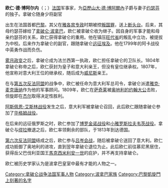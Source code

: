 {{Infobox royalty
| name         = 欧仁·德·博阿尔内<br>Eugène de Beauharnais<br>
| title        = 法国皇子<br/>威尼斯亲王<br/>法兰克福大公
| image        = EugeneBeau.jpg
| caption      = 欧仁·德·博阿尔内<br><small>[[Andrea_Appiani|Andrea Appiani]], 1810</small>
| succession   = [[总督|意大利总督]]
| reign        = 1805年6月5日 – 1814年4月11日
| reg-type     = [[意大利王国|君主]]
| regent       = [[拿破仑一世|拿破仑一世]]
| succession2  = [[洛伊赫滕贝尔格|洛伊赫滕贝尔格]]公爵<br/>[[艾希斯特|艾希斯特]]亲王
| successor2   = [[奧古斯特·德·博阿爾內|奧古斯特·德·博阿爾內]]
| reign2       = 1817年11月14日 – 1824年2月21日
| spouse       = [[巴伐利亚的奧古斯塔|巴伐利亚的奧古斯塔]]
| issue        = [[洛伊希滕貝格的約瑟芬|瑞典王后约瑟芬]]<br/>霍亨索倫-赫辛根親王妃歐仁妮<br/> [[奧古斯特·德·博阿爾內|洛伊赫滕贝尔格公爵奧古斯特]]<br/>[[洛伊希滕貝格的阿美莉|巴西皇后阿梅麗]]<br/>符騰堡的威廉伯爵夫人狄奧多西妮<br/>卡羅來納<br/>洛伊赫滕贝尔格公爵[[馬克西米利安·德·博阿爾內|馬克西米利安]]
| full name    = Eugène Rose de Beauharnais
| house        = [[博阿尔内家族|博阿尔内家族]]
| father       = [[亞歷山大·德·博阿爾內|亞歷山大·德·博阿爾內]]
| mother       = [[约瑟芬·德·博阿尔内|约瑟芬·德·博阿尔内]]
| birth_date   = 1781年9月3日
| birth_place  = [[法兰西王国|法国]][[巴黎|巴黎]]
| death_date   = {{Death date and age|1824|2|21|1781|9|3}}
| death_place  = [[巴伐利亚王国|巴伐利亚王国]][[慕尼黑|慕尼黑]]
| burial_place = 慕尼黑[[圣弥额尔教堂_(慕尼黑)|圣弥额尔教堂]]
| religion     = [[罗马天主教|罗马天主教]]
}}
'''欧仁·德·博阿尔内'''（{{lang-fr|Eugène de Beauharnais}}；{{bd|1781年|9月3日|1824年|2月21日|catIdx=B}}）[[法国|法国]]军事家，为[[亞歷山大·德·博阿爾內|亞歷山大·德·博阿爾內]]子爵与妻子[[约瑟芬·德博阿尔内|约瑟芬]]的独子。拿破仑随身少将副官

出生在法国首都[[巴黎|巴黎]]。其父在[[雅各宾专政|雅各宾专政]]时期被控[[叛国罪|叛国罪]]，送上[[断头台|断头台]]。后来，其母约瑟芬嫁给了[[拿破仑·波拿巴|拿破仑·波拿巴]]，欧仁被拿破仑收为继子。因自身的军事才能和母亲约瑟芬的关系，欧仁获得拿破仑的重用。他在镇压[[旺代省|旺代省]]的叛乱中立功，被提拔为中校。后来作为拿破仑的副官，跟随拿破仑[[埃及-叙利亚战役|远征埃及]]。他在1799年的阿卡战役中英勇作战而负伤。

[[雾月政变|雾月政变]]之后，拿破仑成为法兰西第一执政，欧仁担任拿破仑的卫队长。1804年拿破仑称帝之后，欧仁获封为皇子和意大利亲王，但没有皇位继承权。1807年，他宣称对意大利王位的继承权，随后成为[[威尼斯|威尼斯]]亲王。

在与[[第五次反法同盟|第五次反法同盟]]的战争中，欧仁被任命为意大利军总司令，拿破仑派遣[[埃蒂安-雅克-约瑟夫-亚历山大·麦克唐纳|雅克·麦克唐纳]]作为他的军事顾问。1809年，欧仁在[[萨奇莱|萨奇莱]]被[[奥地利的约翰大公|奥地利的约翰大公]]击败，但旋即在[[杰尔|杰尔]]取得决定性胜利。

[[阿斯佩恩-艾斯林战役|阿斯佩恩-艾斯林战役]]发生之后，意大利军被拿破仑召回，此后欧仁跟随拿破仑参加了[[华格姆战役|华格姆战役]]。

在后来的远征俄罗斯之时，欧仁参加了[[博罗金诺战役|博罗金诺战役]]和[[小雅罗斯拉夫韦茨战役|小雅罗斯拉夫韦茨战役]]。拿破仑与[[若阿尚·缪拉|缪拉]]撤退之后，欧仁率领剩余的部队，于1813年到达德国。

[[第六次反法同盟|第六次反法同盟]]结成之后，欧仁参与[[吕岑会战_(1813年)|吕岑会战]]，随后被拿破仑送回了意大利。欧仁成功抵御了奥地利的进攻，直到翌年拿破仑退位为止。此后欧仁前往慕尼黑居住，获得岳父巴伐利亚国王[[馬克西米利安一世_(巴伐利亞國王)|馬克西米利安一世]]的庇护，并不再支持拿破仑。

欧仁被历史学家认为是波拿巴皇室中最有才能的人物之一。

{{Napoleonic Wars}}
{{德意志諸邦聯領袖}}
{{Authority control}}

{{DEFAULTSORT:Beauharnais, Eugene}}
[[Category:拿破仑战争法国军事人物|Category:拿破仑战争法国军事人物]]
[[Category:波拿巴家族|Category:波拿巴家族]]
[[Category:巴黎凱旋門上刻著的名字|Category:巴黎凱旋門上刻著的名字]]